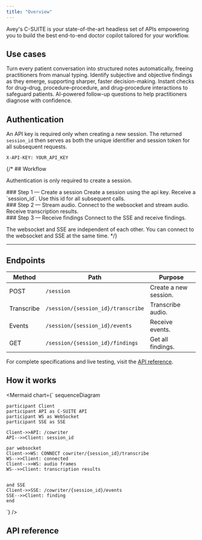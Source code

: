 ```yaml
---
title: "Overview"
---
```




Avey's C-SUITE is your state-of-the-art headless set of APIs empowering you to build the best end-to-end doctor copilot tailored for your workflow.


## Use cases
<Cards className="grid grid-cols-2">
<Card title="Real-time medical documentation">
Turn every patient conversation into structured notes automatically, freeing practitioners from manual typing.  
</Card>

<Card title="Clinical insights">
Identify subjective and objective findings as they emerge, supporting sharper, faster decision-making.  
</Card>


<Card title="Medical adjudication (Coming Soon)">
Instant checks for drug–drug, procedure–procedure, and drug–procedure interactions to safeguard patients.  
</Card>

<Card title="Smarter diagnosis (Coming Soon)">
AI-powered follow-up questions to help practitioners diagnose with confidence.  
</Card>
</Cards>


## Authentication

An API key is required only when creating a new session. The returned `session_id`
 then serves as both the unique identifier and session token for all subsequent requests.

```http
X-API-KEY: YOUR_API_KEY
```

{/* ## Workflow



  <Callout type="info">Authentication is only required to create a session.</Callout>

<div className="fd-steps">
  <div className="fd-step">
    <div className="fd-step-content">
### Step 1 — Create a session
Create a session using the api key.  
Receive a `session_id`. Use this id for all subsequent calls.
    </div> 
  </div>
    <div className="fd-step">
    <div className="fd-step-content">
### Step 2 — Stream audio.
Connect to the websocket and stream audio.
Receive transcription results.
    </div> 
  </div>
    <div className="fd-step">
    <div className="fd-step-content">
### Step 3 — Receive findings
Connect to the SSE and receive findings.  
    </div>
  </div>
</div>

<Callout type="info">The websocket and SSE are independent of each other. You can connect to the websocket and SSE at the same time.</Callout> */}

---

## Endpoints

| Method | Path                      | Purpose |
|--------|----------------------------|---------|
| POST   | `/session`             | Create a new session. |
| Transcribe   | `/session/{session_id}/transcribe`            | Transcribe audio. |
| Events   | `/session/{session_id}/events`            | Receive events. |
| GET   | `/session/{session_id}/findings`            | Get all findings. |

For complete specifications and live testing, visit the 
<a href="#api-reference" 
className="underline decoration-current hover:text-av-gray-500 hover:decoration-av-gray-500 transition-colors duration-300">API reference</a>.


## How it works

<Mermaid
  chart={`
sequenceDiagram

    participant Client
    participant API as C-SUITE API
    participant WS as WebSocket 
    participant SSE as SSE 

    Client->>API: /cowriter
    API-->>Client: session_id

    par websocket
    Client->>WS: CONNECT cowriter/{session_id}/transcribe
    WS-->>Client: connected
    Client-->>WS: audio frames
    WS-->>Client: transcription results


    and SSE
    Client->>SSE: /cowriter/{session_id}/events
    SSE-->>Client: finding
    end
`}
/>




## API reference
<Cards className="grid grid-cols-3 ">
  <Card
      className="flex items-center gap-2 group transition-all duration-300 hover:[&>div]:bg-fd-info [&>div]:transition-all [&>div]:duration-300"
      href="/cowriter/createSession" title="Create session"
  />
  <Card className="flex items-center gap-2 group transition-all duration-300 hover:[&>div]:bg-fd-info [&>div]:transition-all [&>div]:duration-300" 
    href="/cowriter/websocket" title="Speech WebSocket"
  />
  <Card
    className="flex items-center gap-2 group transition-all duration-300 hover:[&>div]:bg-fd-info [&>div]:transition-all [&>div]:duration-300"
    href="/cowriter/sse" title="Notifications SSE"
  />
  <Card
    className="flex items-center gap-2 group transition-all duration-300 hover:[&>div]:bg-fd-info [&>div]:transition-all [&>div]:duration-300"
    href="/cowriter/getFindings" title="Get findings"
  />
</Cards>
